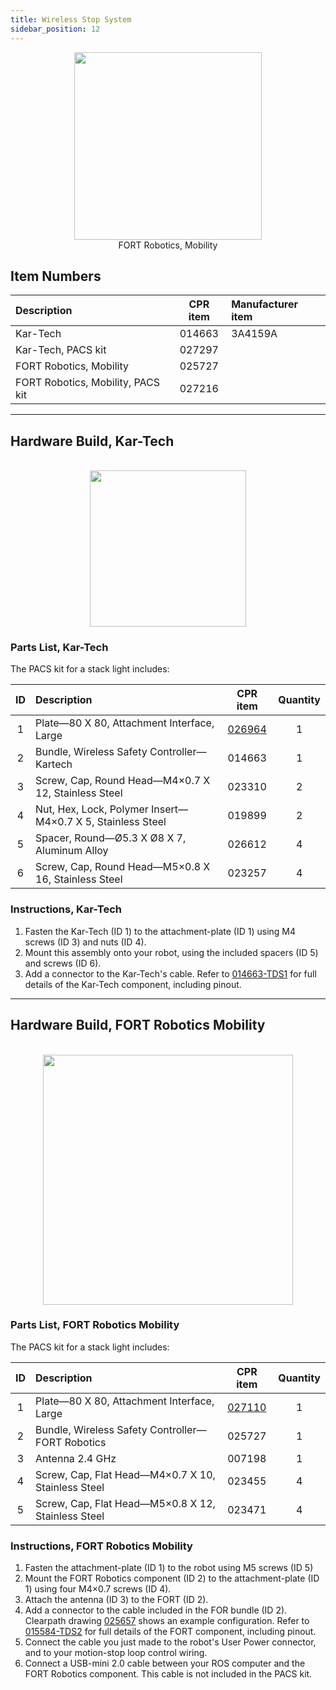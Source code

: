 ```yaml
---
title: Wireless Stop System
sidebar_position: 12
---
```


<center>
  <figure>
    <img
      src="/img/accessories_images/controller_4.png"
      width="300"
    />
    <figcaption>FORT Robotics, Mobility</figcaption>
  </figure>
</center>

## Item Numbers

| Description                       | CPR item | Manufacturer item |
| :-------------------------------- | :------: | :---------------- |
| Kar-Tech                          |  014663  | 3A4159A           |
| Kar-Tech, PACS kit                |  027297  |                   |
| FORT Robotics, Mobility           |  025727  |                   |
| FORT Robotics, Mobility, PACS kit |  027216  |                   |

---

## Hardware Build, Kar-Tech

<br />

<center>
  <img
    src="/img/accessories_images/wireless_stop_2.png"
    width="250"
  />
</center>

### Parts List, Kar-Tech

The PACS kit for a stack light includes:

| ID  | Description                                                |                      CPR item                       | Quantity |
| :-: | :--------------------------------------------------------- | :-------------------------------------------------: | :------: |
|  1  | Plate—80 X 80, Attachment Interface, Large                 | [026964](/assets/pdf/clearpath_robotics_026964.pdf) |    1     |
|  2  | Bundle, Wireless Safety Controller—Kartech                 |                       014663                        |    1     |
|  3  | Screw, Cap, Round Head—M4×0.7 X 12, Stainless Steel        |                       023310                        |    2     |
|  4  | Nut, Hex, Lock, Polymer Insert—M4×0.7 X 5, Stainless Steel |                       019899                        |    2     |
|  5  | Spacer, Round—Ø5.3 X Ø8 X 7, Aluminum Alloy                |                       026612                        |    4     |
|  6  | Screw, Cap, Round Head—M5×0.8 X 16, Stainless Steel        |                       023257                        |    4     |

### Instructions, Kar-Tech

1.  Fasten the Kar-Tech (ID 1) to the attachment-plate (ID 1) using M4 screws (ID 3) and nuts (ID 4).
2.  Mount this assembly onto your robot, using the included spacers (ID 5) and screws (ID 6).
3.  Add a connector to the Kar-Tech's cable.
    Refer to [014663-TDS1](/assets/pdf/clearpath_robotics_014663-TDS1.pdf) for full details of the Kar-Tech component, including pinout.

---

## Hardware Build, FORT Robotics Mobility

<br />

<center>
  <img
    src="/img/accessories_images/wireless_stop_1.png"
    width="400"
  />
</center>

### Parts List, FORT Robotics Mobility

The PACS kit for a stack light includes:

| ID  | Description                                        |                      CPR item                       | Quantity |
| :-: | :------------------------------------------------- | :-------------------------------------------------: | :------: |
|  1  | Plate—80 X 80, Attachment Interface, Large         | [027110](/assets/pdf/clearpath_robotics_027110.pdf) |    1     |
|  2  | Bundle, Wireless Safety Controller—FORT Robotics   |                       025727                        |    1     |
|  3  | Antenna 2.4 GHz                                    |                       007198                        |    1     |
|  4  | Screw, Cap, Flat Head—M4×0.7 X 10, Stainless Steel |                       023455                        |    4     |
|  5  | Screw, Cap, Flat Head—M5×0.8 X 12, Stainless Steel |                       023471                        |    4     |

### Instructions, FORT Robotics Mobility

1.  Fasten the attachment-plate (ID 1) to the robot using M5 screws (ID 5)
2.  Mount the FORT Robotics component (ID 2) to the attachment-plate (ID 1) using four M4×0.7 screws (ID 4).
3.  Attach the antenna (ID 3) to the FORT (ID 2).
4.  Add a connector to the cable included in the FOR bundle (ID 2).
    Clearpath drawing [025657](/assets/pdf/clearpath_robotics_025657.pdf) shows an example configuration.
    Refer to [015584-TDS2](clearpath_robotics_015584-TDS2.pdf) for full details of the FORT component, including pinout.
5.  Connect the cable you just made to the robot's User Power connector, and to your motion-stop loop control wiring.
6.  Connect a USB-mini 2.0 cable between your ROS computer and the FORT Robotics component.
    This cable is not included in the PACS kit.

